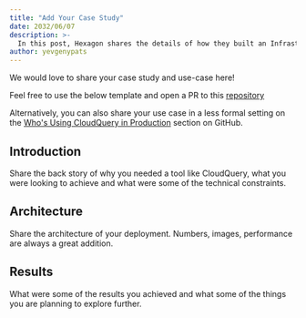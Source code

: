 ```yaml
---
title: "Add Your Case Study"
date: 2032/06/07
description: >-
  In this post, Hexagon shares the details of how they built an Infrastructure Data Lake with CloudQuery
author: yevgenypats
---
```



<CaseStudyHeader/>

We would love to share your case study and use-case here!

Feel free to use the below template and open a PR to this [repository](https://github.com/cloudquery/cloudquery/new/main/website/pages/case-studies)

Alternatively, you can also share your use case in a less formal setting on the [Who's Using CloudQuery in Production](https://github.com/cloudquery/cloudquery/issues/856) section on GitHub.

## Introduction

Share the back story of why you needed a tool like CloudQuery, what you were looking to achieve and
what were some of the technical constraints.

## Architecture

Share the architecture of your deployment. Numbers, images, performance are always a great addition.

## Results

What were some of the results you achieved and what some of the things you are planning to explore further.


